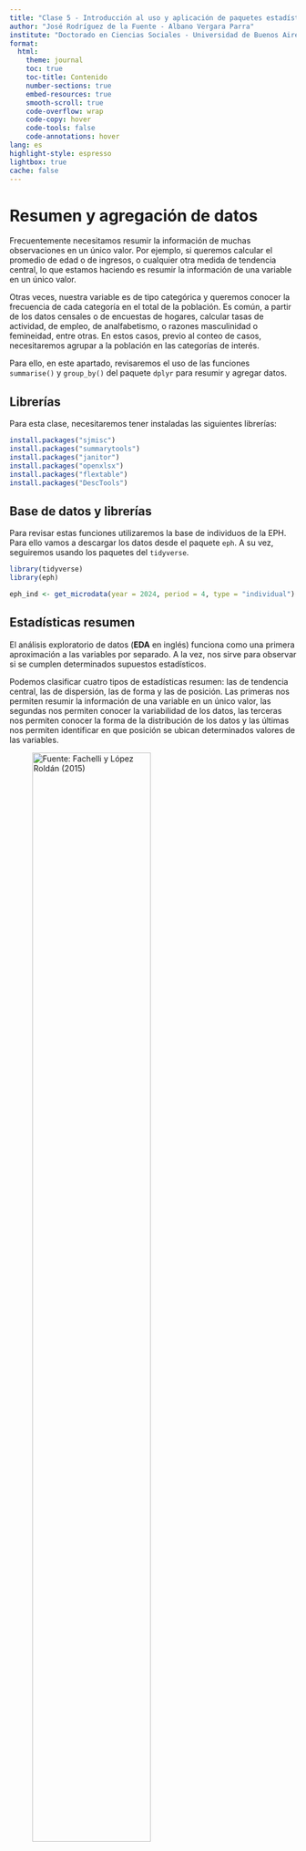 ```yaml
---
title: "Clase 5 - Introducción al uso y aplicación de paquetes estadísticos para el tratamiento de fuentes de información en investigación social cuantitativa"
author: "José Rodríguez de la Fuente - Albano Vergara Parra"
institute: "Doctorado en Ciencias Sociales - Universidad de Buenos Aires"
format: 
  html:
    theme: journal
    toc: true
    toc-title: Contenido
    number-sections: true
    embed-resources: true
    smooth-scroll: true
    code-overflow: wrap
    code-copy: hover
    code-tools: false
    code-annotations: hover
lang: es
highlight-style: espresso
lightbox: true
cache: false
---
```


# Resumen y agregación de datos

Frecuentemente necesitamos resumir la información de muchas observaciones en un único valor. Por ejemplo, si queremos calcular el promedio de edad o de ingresos, o cualquier otra medida de tendencia central, lo que estamos haciendo es resumir la información de una variable en un único valor.

Otras veces, nuestra variable es de tipo categórica y queremos conocer la frecuencia de cada categoría en el total de la población. Es común, a partir de los datos censales o de encuestas de hogares, calcular tasas de actividad, de empleo, de analfabetismo, o razones masculinidad o femineidad, entre otras. En estos casos, previo al conteo de casos, necesitaremos agrupar a la población en las categorías de interés.

Para ello, en este apartado, revisaremos el uso de las funciones `summarise()` y `group_by()` del paquete `dplyr` para resumir y agregar datos.

## Librerías

Para esta clase, necesitaremos tener instaladas las siguientes librerías:

```r
install.packages("sjmisc")
install.packages("summarytools")
install.packages("janitor")
install.packages("openxlsx")
install.packages("flextable")
install.packages("DescTools")
```

## Base de datos y librerías

Para revisar estas funciones utilizaremos la base de individuos de la EPH. Para ello vamos a descargar los datos desde el paquete `eph`. A su vez, seguiremos usando los paquetes del `tidyverse`.

```r
library(tidyverse)
library(eph)

eph_ind <- get_microdata(year = 2024, period = 4, type = "individual")

```

## Estadísticas resumen

El análisis exploratorio de datos (**EDA** en inglés)  funciona como una primera aproximación a las variables por separado. A la vez, nos sirve para observar si se cumplen determinados supuestos estadísticos.

Podemos clasificar cuatro tipos de estadísticas resumen: las de tendencia central, las de dispersión, las de forma y las de posición. Las primeras nos permiten resumir la información de una variable en un único valor, las segundas nos permiten conocer la variabilidad de los datos, las terceras nos permiten conocer la forma de la distribución de los datos y las últimas nos permiten identificar en que posición se ubican determinados valores de las variables.

![Fuente: Fachelli y López Roldán (2015)](imagenes/estadisticos.png){width="70%"}  


### Medidas de tendencia central

-   **Moda**: valor más frecuente / puede realizarse en cualquier nivel de medición

-   **Mediana**: valor que determina la posición central de la distribución de la variable

    -   Es el valor que divide a la distribución en dos mitades (p50)
    -   Solo interviene el orden de las categorías de las variables. No se ve afectada por los valores extremos
    -   Puede calcularse en variables ordinales y cuantitativas

-   **Media**: promedio aritmético de todos los valores de la variable

    -   Solo aplicable en variables cuantitativas
    -   Es necesaria acompañarla de medidas de dispersión
    -   Puede calcularse también la media ponderada, recortada, geométrica o armónica

![Tipos de curvas de distribución](imagenes/curva.png){width="80%"}

### Medidas de posición

-   **Valores extremos**: mínimo y máximo de una distribución de datos
-   **Cuantiles**: nos proporcionan el valor de una variable que acumula un determinado número de casos.
    -   La mediana es el percentil 50
    -   Los cuantiles más conocidos son los cuartiles (25), quintiles (20) o deciles (10)

![Deciles de ingresos presentados por INDEC](imagenes/deciles.png)

### Medidas de dispersión

Complementan la información de centralidad, dan cuenta del comportamiento de la distribución y permiten observar cuán homogéneos o heterogéneos son los datos.

-   **Rango**: diferencia entre el valor más grande y más pequeño de la distribución
-   **Rango intercuartil**: diferencia entre el tercer cuartil (p75) y el primer cuartil (p25)
-   **Varianza**: evalúa las distancias entre los valores particulares y el valor de la media
-   **Desvío estándar**: es la raíz cuadrada de la varianza. Permite restituir la unidad de medida de la variable
-   **Coeficiente de variación**: cociente entre desviación estándar y la media.
    -   Permite comparar entre distintas distribuciones.
    -   Se presenta en %

### Medidas de forma

-   **Simetría**: mide la simetría de la distribución de los datos
    -   Si es 0, la distribución es simétrica (curva normal)
    -   Si es positiva, la distribución es asimétrica hacia la derecha
    -   Si es negativa, la distribución es asimétrica hacia la izquierda

![Fuente: Fachelli y López Roldán (2015)](imagenes/simetria.png){width="60%"}

-   **Curtosis**: permite observar el grado de apuntalamiento o achatamiento que presenta una distribución respecto a la distribución normal
    -   Si es 0, la distribución es mesocúrtica (curva normal)
    -   Si es positiva, la distribución es leptocúrtica (más puntiaguda)
    -   Si es negativa, la distribución es platicúrtica (más achatada)

![Fuente: Fachelli y López Roldán (2015)](imagenes/curtosis.png){width="60%"}

### Calculando medidas resumen en `R`

`R base` cuenta con una función que nos permite calcular estadísticas resumen de una variable de forma rápida y simple, la función `summary()`. Por ejemplo, si quisieramos estimar el promedio de edad de la población, y otros estadísticos descriptivos, podríamos hacerlo de la siguiente forma:

```r
summary(censo_personas$p03)
```

De este modo, observamos que la edad promedio es `r round(mean(censo_personas$p03), digits = 2)`, la mediana es `r median(censo_personas$p03)` y la edad máxima es `r max(censo_personas$p03)`.

En `dplyr`, la función `summarise()` nos permite realizar el mismo cálculo de forma más ordenada y clara. Por ejemplo, si quisiéramos calcular el promedio de edad de la población, podríamos hacerlo de la siguiente forma:

```r
censo_personas %>%
  summarise(promedio_edad = mean(p03))

```

`summarise` acepta toda una serie de estadísticos básicos que pueden utilizar:

-   `mean()`: promedio
-   `median()`: mediana
-   `min()`: mínimo
-   `max()`: máximo
-   `sd()`: desviación estándar
-   `var()`: varianza
-   `n()`: número de observaciones
-   `sum()`: suma
-   `first()`: primer valor
-   `last()`: último valor
-   `n_distinct()`: número de valores distintos

```r
censo_personas %>%
  summarise(promedio_edad = mean(p03),
            mediana_edad = median(p03),
            min_edad = min(p03),
            max_edad = max(p03),
            sd_edad = sd(p03))

```

## Agregación de datos {#sec-agregacion}

Otra forma de realizar resúmenes o cálculos sobre las variables es a partir de la información agrupada. Frecuentemente necesitamos que nuestras estadísticas sean calculadas por grupos de edad, sexo, nivel educativo, provincia de residencia, etc. Para ello, utilizamos la función `group_by()`, que como su nombre lo indica, nos agrupa la información en base a una variable. En términos de la matriz de datos, lo que hace es cambiar la unidad de análisis: de personas a grupos de edad, por ejemplo.

Si quisiéramos calcular el promedio de edad por sexo, podríamos seguir las siguientes instrucciones:

```r
censo_personas %>% 
  group_by(p02) %>% 
  summarise(promedio_edad = mean(p03))
```

Fíjense que utilizando los *pipes* es sencillo encadenar cada una de las funciones. Primero agrupamos la información por sexo y luego calculamos el promedio de edad. Observando el libro de códigos, identificamos que 1 es varón y 2 mujer, y que el promedio de edad de los varones es `r round(mean(censo_personas$p03[censo_personas$p02 == 1]), digits = 2)` y de las mujeres es `r round(mean(censo_personas$p03[censo_personas$p02 == 2]), digits = 2)`.

¿A qué se debe un promedio más alto en las mujeres? Una de las explicaciones es que la esperanza de vida de las mujeres es mayor que la de los varones. ¿Como podríamos estimar esto utilizando las funciones vistas anteriormente? Podríamos acercarnos calculando la edad máxima y el percentil 99 de cada sexo, es decir, el valor que acumula el 99% de las observaciones.

```r
censo_personas %>% 
  group_by(p02) %>% 
  summarise(promedio_edad = mean(p03),
            max_edad = max(p03),
            percentil_99 = quantile(p03, 0.99))

```

### Replicando algunos indicadores censales

Bajo el aplicativo [**REDATAM**](https://redatam.indec.gob.ar/binarg/RpWebEngine.exe/Portal?BASE=CPV2010B&lang=ESP){target="_blank"} del Censo Nacional de Población, Hogares y Viviendas 2010, se pueden calcular una serie de indicadores censales ya predefinidos. Vamos a tratar de replicar algunos de estos para practicar el uso de `group_by` y `summarise`.

**Relación de masculinidad**: es el cociente entre la cantidad de varones y la cantidad de mujeres. Indica la cantidad de varones por cada cien mujeres en un área determinada.

```r
censo_personas %>% 
  group_by(p02) %>% # Agrupamos por sexo
  summarise(suma = n()) %>% # Contamos la cantidad de personas por sexo
  summarise(relacion_masculinidad = (suma[p02 == 1] / suma[p02 == 2]) * 100) # Calculamos el cociente entre la cantidad de varones y mujeres y lo multiplicamos por 100.
```

Fíjense que en este caso, utilizamos dos veces la función `summarise()`. La primera vez para contar la cantidad de personas por sexo y la segunda para calcular la relación de masculinidad. A su vez, se han utilizado los corchetes para *filtrar* la fila que debemos utilizar para el cálculo.

**Índice de dependencia potencial**: es el cociente entre la población potencialmente inactiva (grupos de 0 a 14 y 65 años y más) y la población en edades “teóricamente” activas (15 a 64 años).

Vamos a aprovechar el uso de la variable construida `EDADAGRU` que nos permite identificar a las personas en grupos de edad (0-14 / 15-64 / 65 y más). Es una variable similar a la que construimos en la clase anterior.

```r
censo_personas %>% 
  group_by(edadagru) %>% # Agrupamos por grupo de edad
  summarise(suma = n()) %>% # Contamos la cantidad de personas por grupo de edad
  summarise(indice_dependencia = (suma[edadagru == 1] + suma[edadagru == 3]) / suma[edadagru == 2] * 100) # Calculamos el cociente entre la población potencialmente inactiva y la población en edades activas.
  
```

**Tasa de desocupación**: es el porcentaje entre la población desocupada y la población económicamente activa. Brinda información sobre la proporción de personas que están demandando trabajo y no lo consiguen.

Vamos a calcular esta tasa pero a nivel provincial, es decir, vamos a agregar la información por por dos variables: `provincia` (provincia de residencia) y `condact` (condición de actividad). Para obtener las etiquetas de las provincias, primero construiremos una variable de tipo factor.

```r
censo_personas <- censo_personas %>% 
  mutate(provincia_f = factor(provincia, labels = c("CABA",
                                                  "Buenos Aires",
                                                  "Catamarca",
                                                  "Córdoba",
                                                  "Corrientes",
                                                  "Chaco",
                                                  "Chubut",
                                                  "Entre Ríos",
                                                  "Formosa",
                                                  "Jujuy",
                                                  "La Pampa",
                                                  "La Rioja",
                                                  "Mendoza",
                                                  "Misiones",
                                                  "Neuquén",
                                                  "Río Negro",
                                                  "Salta",
                                                  "San Juan",
                                                  "San Luis",
                                                  "Santa Cruz",
                                                  "Santa Fe",
                                                  "Santiago del Estero",
                                                  "Tucumán",
                                                  "Tierra del Fuego, Antártida e Islas del Atlántico Sur")))

censo_personas %>% 
  filter(condact != 0) %>% # quitamos los casos que no aplican a la variable condición de actividad
  group_by(provincia_f, condact) %>% # agrupamos los casos por provincia y condición de actividad
  summarise(suma = n()) %>% # sumamos los casos
  group_by(provincia_f) %>% # ahora agrupamos solo por provincia
  summarise(tasa_desocupacion = (suma[condact == 2] / (suma[condact == 1] + suma[condact == 2])) * 100) %>% # calculamos la tasa de desocupación
  arrange(-tasa_desocupacion) # ordenamos de mayor a menor tasa de desocupación
```

Para hacer este último cálculo hemos realizado más pasos que en los anteriores. Primero, hemos filtrado los casos que no aplican a la variable `condact` (0 = no aplica, 1 = ocupado, 2 = desocupado, 3 = inactivo). Luego, hemos agrupado por provincia y condición de actividad, sumando los casos. Posteriormente, hemos vuelto a agrupar solo por provincia y calculado la tasa de desocupación. Finalmente, hemos ordenado de mayor a menor tasa de desocupación.

# Construcción de tablas

En esta apartado revisaremos distintas aproximaciones a la construcción de tablas de frecuencias y de tablas de contingencia. Quizás `R` no se destaque por la simpleza del análisis exploratorio a través de tablas, pero existen infinidad de paquetes que nos permitirán llegar a resultados similares. Empezaremos explorando la funciones disponibles en **R base**, luego revisaremos algunos paquetes que harán la mayor parte del trabajo por nosotros y, por último, veremos cómo podemos hacerlo con `dplyr` y `tidyr` de `tidyverse`.

## La función `table()`

La función `table()` es una de las más utilizadas para la construcción de tablas de frecuencias, tanto para el análisis univariable como bivariable. Para esta sección, a los fines agilizar el proceso de trabajo, vamos a seleccionar trabajar con los casos de la provincia de Mendoza, creando el objeto `censo_personas_mendoza`.

```r
censo_personas_mendoza <- censo_personas %>% 
  filter(provincia == 50)
```

Ahora vamos a identificar a las variables educativas *nivel educativo que cursa o cursó* (`p09`) y *completó ese nivel* (`p10`) y vamos a convertirlas a factores.

```r
censo_personas_mendoza <- censo_personas_mendoza %>% 
  mutate(p09 = factor(p09, labels = c("No aplica",
                                      "Inicial",
                                      "Primario",
                                      "EGB",
                                      "Secundario",
                                      "Polimodal",
                                      "Sup. no universitario",
                                      "Universitario",
                                      "Posgrado",
                                      "Educación especial")),
         p10 = factor(p10, labels = c("No aplica",
                                      "Completó",
                                      "No completó")))
```

Ahora si, con la función `table()` vamos a construir una tabla de frecuencias de la variable `p09`. Como se verá, la salida es rápida pero con información escueta: no tenemos frecuencias relativas, ni acumuladas.

```r
table(censo_personas_mendoza$p09)
```

Si queremos calcular las proporciones o frecuencias relativas, podemos llamar a la función `prop.table()` sobre la función ya especificada:

```r
prop.table(table(censo_personas_mendoza$p09))
```

Por último, si queremos presentar los resultados en porcentajes, lo multiplicamos por 100:

```r
prop.table(table(censo_personas_mendoza$p09)) * 100
```

Estas funciones nos sirven también para tablas cruzadas. Por ejemplo calculemos el nivel educativo de las personas según si han completado o no ese nivel.

```r
table(censo_personas_mendoza$p09, censo_personas_mendoza$p10)
```

Y si quisiéramos calcular los porcentajes por fila...

```r
prop.table(table(censo_personas_mendoza$p09, censo_personas_mendoza$p10), margin = 1) * 100
```

Como verán, la función `table()` es muy útil para la construcción rápida de tablas de frecuencias, pero no nos permite realizar análisis complementarios, ni nos otorgan una salida en formato **tidy**.

## Algunas librerías para la construcción de tablas

A veces necesitamos hacer procesamientos rápidos, sin necesidad de escribir mucho código. Si nuestra opción es quedarnos usando `R` y no migrar a otros programas, podemos utilizar algunas librerías que nos facilitarán la construcción de tablas. Les dejamos una lista con la variedad de librerías que pueden utilizar:

-   `janitor`
-   `expss`
-   `summarytools`
-   `gmodels`
-   `sjmisc`

Vamos a realizar una primera prueba utilizando la librería `sjmisc`. En primer lugar, la función `frq()` nos devuelve una tabla de frecuencias algo más completa que la función `table()`.

```r
library(sjmisc)

censo_personas_mendoza %>% 
  frq(p09)
```

El mismo paquete nos permite realizar tablas cruzadas con la función `flat_table`.

```r
censo_personas_mendoza %>% 
  flat_table(p09, p10, margin = "row")
```

`summarytools` es otra librería que nos permite realizar tablas de frecuencias. En este caso, la función `freq()` nos devuelve una tabla de frecuencias similar a la función anterior.

```r
library(summarytools)

censo_personas_mendoza %>% 
  freq(p09)
```

Del mismo modo, la función `ctable()` realiza el cruce entre ambas variables, pudiendo elegir calcular las proporciones por fila, columna o total con la opción `prop`. El problema es que esta función no funciona con el *pipe* `%>%`.

```r
ctable(censo_personas_mendoza$p09, censo_personas_mendoza$p10, prop = "r")
```

## Tablas con `dplyr` y `tidyr`

Si bien las librerías anteriores nos permiten realizar tablas de frecuencias de forma rápida y sencilla, no siguen la filosofía del `tidyverse` que venimos utilizando y que nos servirá para trabajar en forma ordenada en cada momento de la investigación. Quizás, a principio, la elaboración de tablas con estás funciones sea algo complicado, pero a futuro nos facilitará la posterior presentación de los resultados en documentos o en gráficos.

La secuencia de pasos es similar a como lo hemos hecho en el apartado de la [sección @sec-agregacion]. Primero agrupamos la información (`group_by()`) y luego contamos los casos. Recuerden que esto último podemos hacerlo mediante la función `summarise()`, `count()` o `tally()`.

```r
censo_personas_mendoza %>% 
  group_by(p09) %>% 
  summarise(frecuencia = n())

censo_personas_mendoza %>%
  group_by(p09) %>% 
  count()

censo_personas_mendoza %>%
  group_by(p09) %>% 
  tally()
```

Para realizar tablas bivariadas, lo primero que adicionaremos es la segunda variable a la función `group_by()`. Luego, contaremos los casos con cualquiera de la funciones de conteo.

```r
censo_personas_mendoza %>% 
  group_by(p09, p10) %>% 
  tally()
```

Como verán, la tabla se nos presenta en un formato extraño, que se denomina *long* o largo, debido a que las dos variables de interés se sitúan en las primeras columnas y las frecuencias en la última. En algunos casos, como por ejemplo para la construcción de gráficos, este formato es apropiado. Pero para la presentación de tablas, necesitamos un formato de tipo *wide* o ancho.

Para presentar la tabla en un formato más amigable, utilizaremos la función `pivot_wider` de `tidyr`. Lo que debemos declarar en dicha función es cual es la variable que pasará a mostrar sus categorías en las columnas y de dónde surgirán los valores que irán en las celdas. En nuestro caso, las columnas se completarán con las categorías de la variable `p10` y los valores serán las frecuencias de los conteos de la variable `n` que construimos en el paso anterior.

```r
censo_personas_mendoza %>%
  group_by(p09, p10) %>% 
  tally() %>% 
  pivot_wider(names_from = p10, values_from = n)
```

Vamos a seguir emprolijando la tabla, eliminando los casos de la variable `p10` que son *no aplica*.

```r
censo_personas_mendoza %>%
  filter(p10 != "No aplica") %>% 
  group_by(p09, p10) %>% 
  tally() %>% 
  pivot_wider(names_from = p10, values_from = n)
```

Como se vera, la tabla se presenta de forma más ordenada y clara, sin embargo, aún no hemos calculado las proporciones. Para ello, lo mejor es valerse de la librería janitor que automáticamente nos calculará distintos tipos de proporciones, nos presentará los datos en formato porcentual y nos dejará agregar los totales por fila o columna. Exploremos la librería.

```r
library(janitor)

censo_personas_mendoza %>%
  filter(p10 != "No aplica") %>% 
  group_by(p09, p10) %>% 
  tally() %>% 
  pivot_wider(names_from = p10, values_from = n) %>% 
  adorn_totals("row") %>% # Agregamos los totales por fila
  adorn_percentages("row") %>% # Calculamos las proporciones por fila
  adorn_pct_formatting(digits = 1) # Presentamos los valores en formato porcentual
```

### El formato *tidy*

Disponer los datos en forma ordenada implica que: 1) cada variable es una columna, 2) cada observación es una fila y 3) cada valor se encuentra en una celda. Sin embargo muchas veces, los datos distan de presentarse en ficho formato. Por ejemplo, es frecuente que:  

- los encabezados de las columnas sean valores,
- muchas variables sean guardadas en una columna,
- las variables se encuentren en las filas y columnas, 
- múltiples unidades de análisis se encuentren en una misma tabla,
- una unidad de análisis se encuentre en varias tablas.  

Para resolver estos problemas, `tidyr` nos ofrece las funciones `pivot_longer()` y `pivot_wider()`. La primera nos permite pasar de un formato ancho a uno largo, mientras que la segunda nos permite pasar de un formato largo a uno ancho.

![Formato ancho](imagenes/pivot_longer.png){width="80%"}

`pivot_longer()` nos permite pasar de un formato ancho a uno largo. Para ello, debemos especificar las columnas que queremos mantener y las que queremos transformar en filas. Con la función *names_to* especificamos el nombre de la nueva columna que contendrá los nombres de las columnas que estamos transformando en filas, y con *values_to* especificamos el nombre de la nueva columna que contendrá los valores de las columnas que estamos transformando en filas.

![Formato largo](imagenes/pivot_wider.png){width="80%"}

`pivot_wider()` nos permite pasar de un formato largo a uno ancho. Para ello, debemos especificar las columnas que queremos mantener y las que queremos transformar en columnas. Con la función *names_from* especificamos el nombre de la nueva columna que contendrá los nombres de las columnas que estamos transformando en columnas, y con *values_from* especificamos el nombre de la nueva columna que contendrá los valores de las columnas que estamos transformando en columnas.


## Medidas de asociación

Las medidas de asociación son estadísticos que nos permiten evaluar la relación entre dos variables. En el caso de las tablas de contingencia, las medidas de asociación nos permiten evaluar si existe una relación entre las variables y, en caso de existir, cuál es la fuerza y dirección de esa relación (en el caso de variables ordinales).

Existen muchas medidas de asociación, pero aquí señalaremos algunas de las más comunes y frecuentemente utilizadas:

-   **Chi-cuadrado de Pearson**: es una medida de asociación que nos permite evaluar si existe una relación entre dos variables categóricas. La hipótesis nula es que no existe relación entre las variables. Si el valor de chi-cuadrado es significativo, rechazamos la hipótesis nula y concluimos que existe una relación entre las variables. Su mínimo es 0 y su máximo es infinito. No mide la fuerza de la asociación.

-   **V de Cramer**: está basada en la prueba de Chi cuadrado y está pensada para variables nominales. Permite determinar la fuerza de la asociación. Su valor oscila entre 0 y 1. A mayor valor, mayor es la fuerza de la asociación.

-   **Tau de Kendall**: es una medida de asociación no paramétrica que mide la asociación entre dos variables ordinales. Su valor oscila entre -1 y 1. Valores positivos indican una asociación directa, valores negativos una asociación inversa y 0 la ausencia de asociación.

-   **Residuos**: los residuos son una medida de asociación que nos permite identificar en qué celdas de la tabla de contingencia se concentra la asociación. Los residuos positivos indican que la frecuencia observada es mayor que la esperada, mientras que los residuos negativos indican que la frecuencia observada es menor que la esperada.

Vamos a calcular el chi-cuadrado de Pearson y la V de Cramer para evaluar la asociación existente entre el nivel educativo alcanzado (`p09`) y la utilización de computadora (`p12`). Para ello, utilizaremos la función `chisq.test()` de `R base` y la función `CramerV` de la librería `DescTools`.

```r
library(DescTools)

#Creamos un nuevo objeto sin los casos que no aplican en p12
censo_personas_mendoza2 <- censo_personas_mendoza %>% 
  filter(p12 != 0) 

# Calculamos el chi-cuadrado de Pearson
chisq.test(censo_personas_mendoza2$p09, censo_personas_mendoza2$p12)

# Calculamos otros coeficientes
CramerV(censo_personas_mendoza2$p09, censo_personas_mendoza2$p12)

```

El resultado del chi-cuadrado de Pearson nos indica que existe una relación significativa entre las variables, ya que el valor de p es menor a 0.05. Por otro lado, la V de Cramer nos indica que la fuerza de la asociación es alta, ya que el valor es `r round(CramerV(censo_personas_mendoza2$p09, censo_personas_mendoza2$p12), digits = 3)`, es decir, el nivel educativo alcanzado influencia, como es esperado, el uso o no de computadoras.

# Exportando los resultados

Hasta aquí hemos trabajado con tablas de frecuencias y con tablas de contingencia. Si lo que necesitamos es explorar los datos para conocer la información que disponemos, probar hipótesis o realizar análisis descriptivos, con las salidas gráficas que nos ofrece `RStudio` nos bastaría. Sin embargo, a veces, necesitamos presentar los resultados en informes, documentos o presentaciones. Para ello, necesitamos exportar los resultados a formatos comúnmente como xlsx, docx, pdf, etc.

En esta sección vamos a mostrar algunas alternativas para exportar los resultados a una hoja de calculo (xlsx) y a un documento de texto (docx). No obstante, existen muchas otras opciones de exportación que pueden explorarse y que se complementan muy bien con el análisis estadístico en `RStudio`, tales como html o pdf.

::: {.callout-tip title="Recomendación"}
A lxs interesadxs les recomendamos revisar los sistemas de publicación científica tales como `RMarkdown` y `Quarto`. Ambos sistemas permiten la integración de código `R` con texto, gráficos y tablas, y la exportación a distintos formatos de salida.
:::

## Exportando a xslx

Para exportar los resultados a una hoja de cálculo, utilizaremos la librería `openxlsx`. Esta librería nos permite exportar los resultados a un archivo de `Excel`, añadir hojas de calculo, modificar el formato de las celdas, entre otras cosas. Vamos a revisar las funciones más sencillas del paquete. Para ello, crearemos un objeto con la tabla cruzada que creamos en la sección anterior.

```r
library(openxlsx)

# Creamos un objeto con la tabla de frecuencias
tabla_educ <- censo_personas_mendoza %>%
  filter(p10 != "No aplica") %>% 
  group_by(p09, p10) %>% 
  tally() %>% 
  pivot_wider(names_from = p10, values_from = n) %>% 
  adorn_totals("row") %>% 
  adorn_percentages("row") %>% 
  adorn_pct_formatting(digits = 1) 

# Exportamos la tabla a un archivo de Excel
write.xlsx(tabla_educ, "resultados/tabla_educ.xlsx")
```

El resultado de la función `write.xlsx` fue la creación de un archivo en la carpeta *resultados* con el nombre tabla_educ.xlsx. Si abrimos el archivo, veremos que la tabla se ha exportado correctamente.

![Ejemplo uso write.xlsx](imagenes/tabla1.png){width="100%"}

Ahora bien, si dentro de nuestro flujo de trabajo construimos varias tablas y queremos exportarlas a un único archivo, podemos hacerlo creando un *workbook* con la función `createWorkbook()` y luego añadiendo las tablas con la función `addWorksheet()`. Veamos paso a paso cómo hacerlo. En la primera hoja pondremos la tabla pero con las frecuencias absolutas y en la segunda hoja el objeto `tabla_educ` que creamos anteriormente.

```r
# Creamos un objeto con la tabla de frecuencias absolutas
tabla_educ_simple <- censo_personas_mendoza %>%
  filter(p10 != "No aplica") %>% 
  group_by(p09, p10) %>% 
  tally() %>% 
  pivot_wider(names_from = p10, values_from = n) %>% 
  adorn_totals("row") 

# Creamos un workbook
wb <- createWorkbook()

# Añadimos la primera hoja
addWorksheet(wb, sheetName = "Frecuencias absolutas")

# Escribimos la tabla en la primera hoja
writeData(wb, sheet = "Frecuencias absolutas", x = "Nivel educativo alcanzado por condición de completitud", startRow = 1)
writeData(wb, sheet = "Frecuencias absolutas", x = tabla_educ_simple,
          borders = "rows" , borderStyle = "dashed", startRow = 3)

# Añadimos la segunda hoja
addWorksheet(wb, sheetName = "Frecuencias relativas")

# Escribimos la tabla en la segunda hoja
writeData(wb, sheet = "Frecuencias relativas", x = "Nivel educativo alcanzado por condición de completitud", startRow = 1)
writeData(wb, sheet = "Frecuencias relativas", x = tabla_educ, 
          borders = "rows" , borderStyle = "medium", startRow = 3)

# Guardamos el archivo
saveWorkbook(wb, "resultados/tablas_educativas.xlsx", overwrite = TRUE)


```

Como se ve, el archivo ahora tiene dos hojas, y en cada una de ellas encontramos las tablas que exportamos desde `RStudio`.

![Ejemplo de construcción de hojas en archivo xlsx](imagenes/tabla2.png){width="100%"}

## Exportando a docx

Otra de las situaciones en la que nos podemos encontrar es ante la necesidad de exportar las tablas realizadas directamente a un archivo .docx en donde luego escribiremos texto. Para ello, utilizaremos la librería `flextable`, que nos permite no solo exportar las tablas, sino editarlas para que queden en un formato amigable para reportes, documentos, *papers*, etc.

Nuevamente, esta librería funciona en formato *tidy* y permite el uso de *pipes*. Lo primero que vamos a hacer es tomar el objeto `tabla_educ` que creamos anteriormente y exportarlo a un archivo .docx. Para esto, utilizaremos primero la función `flextable()` para convertir la tabla en un objeto de tipo *flextable*.

```r
library(flextable)

flextable(tabla_educ)
  
```

La librería incluye muchísimas funciones para editar y automatizar el formato de salida de las tablas. Por ejemplo, podemos cambiar el formato de las celdas, agregar títulos, subtítulos, notas al pie, entre otras cosas.

::: {.callout-tip title="Recomendación"}
Recomendamos revisar la página de la librería [`flextable`](https://ardata-fr.github.io/flextable-book/index.html){target="_blank"} para conocer las potencialidades que provee.
:::

Vamos a probar ahora agregar en la primera columna la etiqueta de la variable `p09` y en en una fila superior la etiqueta de la variable `p10`. Exploraremos algunas opciones de la función como `set_header_labels()`, `add_header_row()`, `add_footer_lines()`, `set_caption()`, `theme_vanilla()` y `autofit()`. El resultado lo guardaremos en un objeto llamado `tabla_educ`.

```r
tabla_doc <- flextable(tabla_educ) %>% 
  set_header_labels(p09 = "Nivel educativo alcanzado") %>% # coloco la etiqueta de la variable p09 en la primera columna
  add_header_row(values = c("", "Condición de completitud"), colwidths = c(1,2)) %>%  # coloco la etiqueta de la variable p10 en una fila superior
  add_footer_lines(values = c("Fuente: Censo Nacional de Población, Hogares y Viviendas 2010")) %>% # agrego una nota al pie
  set_caption("Nivel educativo alcanzado por condición de completitud. Argentina, 2010") %>% # agrego un título a la tabla
  theme_vanilla() %>% # cambio el tema de la tabla
  autofit() # ajusto el ancho de las columnas automáticamente

tabla_doc
```

Finalmente, para exportar la tabla a un archivo .docx, utilizaremos la función `save_as_docx()`, asignándole la carpeta donde queremos guardar el archivo y el nombre del mismo.

```r
save_as_docx(tabla_doc, path = "resultados/tabla_educ.docx")
```
